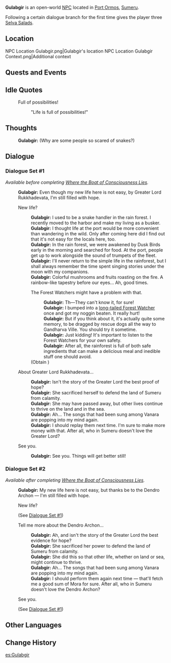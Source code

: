 {{Meta
<!-- Remove this template after adding the missing info -->
|missing_NPC_profile  = yes
}}
{{Character Infobox
|type             = Open-World NPC
|image            = NPC Gulabgir.png
|region           = Sumeru
|location         = Sumeru
|affiliation      = 
|title            = Snake Handler

|ancestry         = <!-- Clan/family -->
|father           = 
|mother           = 
|spouse           = 
|sibling          = 
|child            = 
|relative         = 

|voiceEN          = 
|voiceCN          = 
|voiceJP          = 
|dialoguereward   = {{Card|Selva Salad|3}}
}}
'''Gulabgir''' is an open-world [[NPC]] located in [[Port Ormos]], [[Sumeru]].

Following a certain dialogue branch for the first time gives the player three [[Selva Salad]]s.

==Location==
<gallery>
NPC Location Gulabgir.png|Gulabgir's location
NPC Location Gulabgir Context.png|Additional context
</gallery>
<!--
==Profile==
''(To be added.)''

===Appearance===
''(To be added.)''
-->
==Quests and Events==
{{Quests and Events}}

==Idle Quotes==
{{Dialogue Start}}
:{{DIcon|Idle}} Full of possibilities!
::{{A|VO Gulabgir 01.ogg}} "Life is full of possibilities!"
{{Dialogue End}}

==Thoughts==
{{All Schemes to Know Explanation}}
{{Dialogue Start}}
:{{A|VO Gulabgir All Schemes to Know 01.ogg}} '''Gulabgir:''' (Why are some people so scared of snakes?)
{{Dialogue End}}

==Dialogue==
===Dialogue Set #1===
''Available before completing [[Where the Boat of Consciousness Lies]].''
{{Dialogue Start}}
:'''Gulabgir:''' Even though my new life here is not easy, by Greater Lord Rukkhadevata, I'm still filled with hope.
:{{DIcon}} New life?
::'''Gulabgir:''' I used to be a snake handler in the rain forest. I recently moved to the harbor and make my living as a busker.
::'''Gulabgir:''' I thought life at the port would be more convenient than wandering in the wild. Only after coming here did I find out that it's not easy for the locals here, too.
::'''Gulabgir:''' In the rain forest, we were awakened by Dusk Birds early in the morning and searched for food. At the port, people get up to work alongside the sound of trumpets of the fleet.
::'''Gulabgir:''' I'll never return to the simple life in the rainforest, but I shall always remember the time spent singing stories under the moon with my companions.
::'''Gulabgir:''' Colorful mushrooms and fruits roasting on the fire. A rainbow-like tapestry before our eyes... Ah, good times.
::{{DIcon|Reward}} The Forest Watchers might have a problem with that.
:::'''Gulabgir:''' Th&mdash;They can't know it, for sure!
:::'''Gulabgir:''' I bumped into a [[Tighnari|long-tailed Forest Watcher]] once and got my noggin beaten. It really hurt!
:::'''Gulabgir:''' But if you think about it, it's actually quite some memory, to be dragged by rescue dogs all the way to Gandharva Ville. You should try it sometime.
:::'''Gulabgir:''' Just kidding! It's important to listen to the Forest Watchers for your own safety.
:::'''Gulabgir:''' After all, the rainforest is full of both safe ingredients that can make a delicious meal and inedible stuff one should avoid.
::;(Obtain {{Item|Selva Salad|20|x=3}})
:{{DIcon}} About Greater Lord Rukkhadevata...
::'''Gulabgir:''' Isn't the story of the Greater Lord the best proof of hope?
::'''Gulabgir:''' She sacrificed herself to defend the land of Sumeru from calamity.
::'''Gulabgir:''' She may have passed away, but other lives continue to thrive on the land and in the sea.
::'''Gulabgir:''' Ah... The songs that had been sung among Vanara are popping into my mind again.
::'''Gulabgir:''' I should replay them next time. I'm sure to make more money with that. After all, who in Sumeru doesn't love the Greater Lord?
:{{DIcon}} See you.
::'''Gulabgir:''' See you. Things will get better still!
{{Dialogue End}}

===Dialogue Set #2===
''Available after completing [[Where the Boat of Consciousness Lies]].''
{{Dialogue Start}}
:'''Gulabgir:''' My new life here is not easy, but thanks be to the Dendro Archon &mdash; I'm still filled with hope.
:{{DIcon}} New life?
:;(See [[#Dialogue Set #1|Dialogue Set #1]])
:{{DIcon}} Tell me more about the Dendro Archon...
::'''Gulabgir:''' Ah, and isn't the story of the Greater Lord the best evidence for hope?
::'''Gulabgir:''' She sacrificed her power to defend the land of Sumeru from calamity.
::'''Gulabgir:''' She did this so that other life, whether on land or sea, might continue to thrive.
::'''Gulabgir:''' Ah... The songs that had been sung among Vanara are popping into my mind again.
::'''Gulabgir:''' I should perform them again next time &mdash; that'll fetch me a good sum of Mora for sure. After all, who in Sumeru doesn't love the Dendro Archon?
:{{DIcon}} See you.
:;(See [[#Dialogue Set #1|Dialogue Set #1]])
{{Dialogue End}}
<!--
==Event Dialogue==
===Event Name===
{{Dialogue Start}}
:'''{{subst:PAGENAME}}:'''
{{Dialogue End}}

==Trivia==
*
-->

==Other Languages==
{{Other Languages
|default_hidden = 1
|en      = Gulabgir
|zhs     = 古拉布吉尔
|zhs_rm  = Gǔlābùjí'ěr
|zht     = 古拉布吉爾
|zht_rm  = Gǔlābùjí'ěr
|ja      = グラブジル
|ja_rm   = Gurabujiru
|ko      = 굴랍기르
|es      = Gulabgir
|fr      = Gulabgir
|ru      = Гулабгир
|th      = Gulabgir
|vi      = Gulabgir
|de      = Gulabgir
|id      = Gulabgir
|pt      = Gulabgir
|tr      = Gulabgir
|it      = Gulabgir
}}

==Change History==
{{Change History|3.0}}
<!--
==References==
{{Reflist}}
-->

[[es:Gulabgir]]